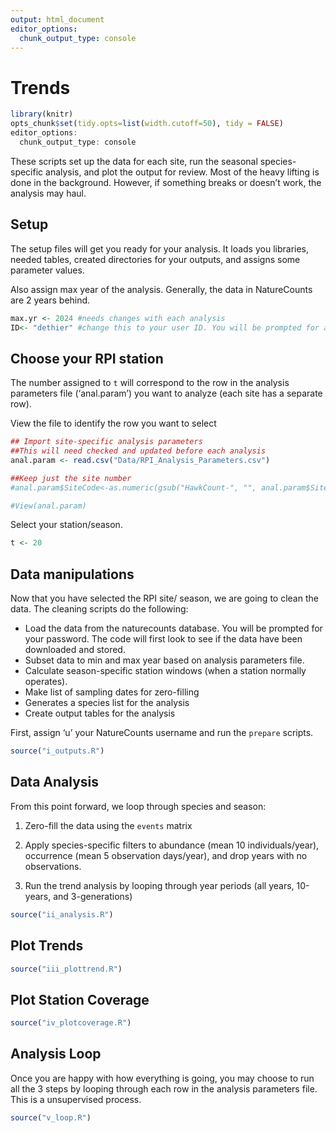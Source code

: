 ```yaml
---
output: html_document
editor_options: 
  chunk_output_type: console
---
```

# Trends

```r

library(knitr)
opts_chunk$set(tidy.opts=list(width.cutoff=50), tidy = FALSE)
editor_options: 
  chunk_output_type: console
```

These scripts set up the data for each site, run the seasonal species-specific analysis, and plot the output for review. Most of the heavy lifting is done in the background. However, if something breaks or doesn't work, the analysis may haul. 

## Setup

The setup files will get you ready for your analysis. It loads you libraries, needed tables, created directories for your outputs, and assigns some parameter values. 

Also assign max year of the analysis. Generally, the data in NatureCounts are 2 years behind. 

```r

max.yr <- 2024 #needs changes with each analysis
ID<- "dethier" #change this to your user ID. You will be prompted for a password. 

```

## Choose your RPI station 

The number assigned to `t` will correspond to the row in the analysis parameters file ('anal.param') you want to analyze (each site has a separate row).

View the file to identify the row you want to select
```r

## Import site-specific analysis parameters 
##This will need checked and updated before each analysis
anal.param <- read.csv("Data/RPI_Analysis_Parameters.csv") 

##Keep just the site number
#anal.param$SiteCode<-as.numeric(gsub("HawkCount-", "", anal.param$SiteCode))

#View(anal.param)

```

Select your station/season. 
```r

t <- 20

```

## Data manipulations 

Now that you have selected the RPI site/ season, we are going to clean the data. The cleaning scripts do the following: 

  - Load the data from the naturecounts database. You will be prompted for your password. The code will first look to see if the data have been downloaded and stored. 
  - Subset data to min and max year based on analysis parameters file.
  - Calculate season-specific station windows (when a station normally operates).
  - Make list of sampling dates for zero-filling 
  - Generates a species list for the analysis
  - Create output tables for the analysis
  
First, assign 'u' your NatureCounts username and run the `prepare` scripts.

```r

source("i_outputs.R")

```

## Data Analysis

From this point forward, we loop through species and season:

1) Zero-fill the data using the `events` matrix 

2) Apply species-specific filters to abundance (mean 10 individuals/year), occurrence (mean 5 observation days/year), and drop years with no observations.

3) Run the trend analysis by looping through year periods (all years, 10-years, and 3-generations)


```r

source("ii_analysis.R")

```

## Plot Trends 

```r

source("iii_plottrend.R")

```

## Plot Station Coverage

```r

source("iv_plotcoverage.R")

```

## Analysis Loop

Once you are happy with how everything is going, you may choose to run all the 3 steps by looping through each row in the analysis parameters file. This is a unsupervised process.

```r

source("v_loop.R")

```